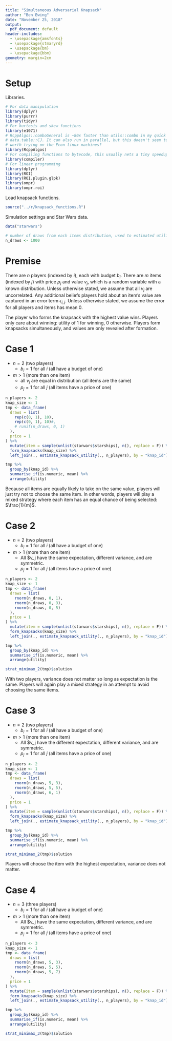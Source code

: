 ```yaml
---
title: "Simultaneous Adversarial Knapsack"
author: "Ben Ewing"
date: "November 25, 2018"
output:
  pdf_document: default
header-includes:
  - \usepackage{amsfonts}
  - \usepackage{stmaryrd}
  - \usepackage{bm}
  - \usepackage{bbm}
geometry: margin=2cm
---
```


# Setup

Libraries.

```r
# For data manipulation
library(dplyr)
library(purrr)
library(tidyr)
# For kurtosis and skew functions
library(e1071)
# RcppAlgos::comboGeneral is ~80x faster than utils::combn in my quick test, it also seems to beat
# data.table::CJ. It can also run in parallel, but this doesn't seem to help on Windows. Might be
# worth trying on the Econ linux machines?
library(RcppAlgos)
# For compiling functions to bytecode, this usually nets a tiny speedup
library(compiler)
# For linear programming
library(dplyr)
library(ROI)
library(ROI.plugin.glpk)
library(ompr)
library(ompr.roi)
```

Load knapsack functions.

```r
source("../r/knapsack_functions.R")
```

Simulation settings and Star Wars data.

```r
data("starwars")

# number of draws from each items distribution, used to estimated utility of the item 
n_draws <- 1000
```

# Premise

There are $n$ players (indexed by $i$), each with budget $b_i$. There are $m$ items (indexed by $j$) with price $p_j$ and value $v_j$, which is a random variable with a known distribution. Unless otherwise stated, we assume that all $v_j$ are uncorrelated. Any additional beliefs players hold about an item's value are captured in an error term $\epsilon_{i,j}$. Unless otherwise stated, we assume the error for all players and items has mean 0.

The player who forms the knapsack with the highest value wins. Players only care about winning: utility of 1 for winning, 0 otherwise. Players form knapsacks simultaneously, and values are only revealed after formation.

# Case 1

* $n = 2$ (two players)
    - $b_i = 1$ for all $i$ (all have a budget of one)
* $m > 1$ (more than one item)
    - all $v_j$ are equal in distribution (all items are the same)
    - $p_j = 1$ for all $j$ (all items have a price of one)

```r
n_players <- 2
knap_size <- 1
tmp <- data_frame(
  draws = list(
    rep(c(0, 1), 10),
    rep(c(0, 1), 10)#,
    # runif(n_draws, 0, 1)
  ),
  price = 1
) %>% 
  mutate(item = sample(unlist(starwars$starships), n(), replace = F)) %>% 
  form_knapsacks(knap_size) %>% 
  left_join(., estimate_knapsack_utility(., n_players), by = "knap_id")

tmp %>% 
  group_by(knap_id) %>%
  summarise_if(is.numeric, mean) %>%
  arrange(utility)
```

Because all items are equally likely to take on the same value, players will just try not to choose the same item. In other words, players will play a mixed strategy where each item has an equal chance of being selected: $\frac{1}{m}$.

# Case 2

* $n = 2$ (two players)
    - $b_i = 1$ for all $i$ (all have a budget of one)
* $m > 1$ (more than one item)
    - All $v_j have the same expectation, different variance, and are symmetric.
    - $p_j = 1$ for all $j$ (all items have a price of one)
    
```r
n_players <- 2
knap_size <- 1
tmp <- data_frame(
  draws = list(
    rnorm(n_draws, 0, 1),
    rnorm(n_draws, 0, 3),
    rnorm(n_draws, 0, 5)
  ),
  price = 1
) %>% 
  mutate(item = sample(unlist(starwars$starships), n(), replace = F)) %>% 
  form_knapsacks(knap_size) %>% 
  left_join(., estimate_knapsack_utility(., n_players), by = "knap_id")

tmp %>% 
  group_by(knap_id) %>%
  summarise_if(is.numeric, mean) %>%
  arrange(utility)

strat_minimax_2(tmp)$solution
```

With two players, variance does not matter so long as expectation is the same. Players will again play a mixed strategy in an attempt to avoid choosing the same items.

# Case 3

* $n = 2$ (two players)
    - $b_i = 1$ for all $i$ (all have a budget of one)
* $m > 1$ (more than one item)
    - All $v_j have the different expectation, different variance, and are symmetric.
    - $p_j = 1$ for all $j$ (all items have a price of one)
    
```r
n_players <- 2
knap_size <- 1
tmp <- data_frame(
  draws = list(
    rnorm(n_draws, 5, 3),
    rnorm(n_draws, 5, 5),
    rnorm(n_draws, 6, 1)
  ),
  price = 1
) %>% 
  mutate(item = sample(unlist(starwars$starships), n(), replace = F)) %>% 
  form_knapsacks(knap_size) %>% 
  left_join(., estimate_knapsack_utility(., n_players), by = "knap_id")

tmp %>% 
  group_by(knap_id) %>%
  summarise_if(is.numeric, mean) %>%
  arrange(utility)

strat_minimax_2(tmp)$solution
```

Players will choose the item with the highest expectation, variance does not matter. 

# Case 4

* $n = 3$ (three players)
    - $b_i = 1$ for all $i$ (all have a budget of one)
* $m > 1$ (more than one item)
    - All $v_j have the same expectation, different variance, and are symmetric.
    - $p_j = 1$ for all $j$ (all items have a price of one)
    
```r
n_players <- 3
knap_size <- 1
tmp <- data_frame(
  draws = list(
    rnorm(n_draws, 5, 3),
    rnorm(n_draws, 5, 5),
    rnorm(n_draws, 5, 7)
  ),
  price = 1
) %>% 
  mutate(item = sample(unlist(starwars$starships), n(), replace = F)) %>% 
  form_knapsacks(knap_size) %>% 
  left_join(., estimate_knapsack_utility(., n_players), by = "knap_id")

tmp %>% 
  group_by(knap_id) %>%
  summarise_if(is.numeric, mean) %>%
  arrange(utility)

strat_minimax_3(tmp)$solution
```